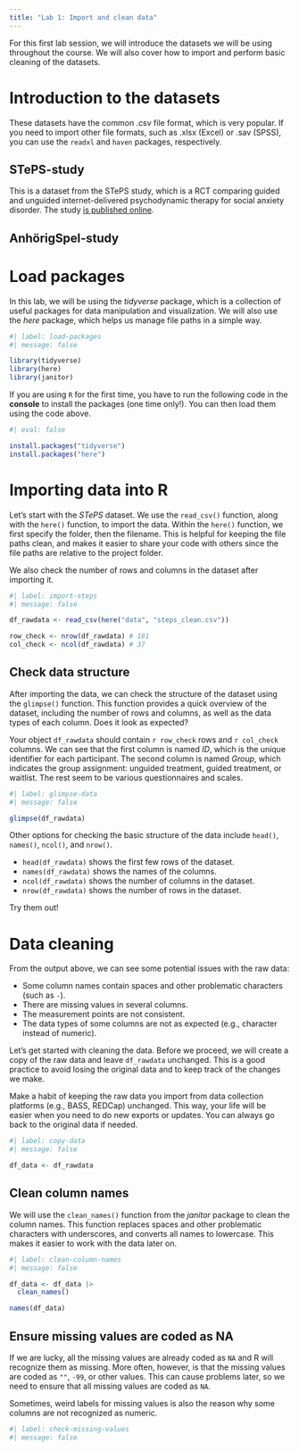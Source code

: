 ```yaml
---
title: "Lab 1: Import and clean data"
---
```


For this first lab session, we will introduce the datasets we will be using throughout the course. We will also cover how to import and perform basic cleaning of the datasets.

# Introduction to the datasets

::: callout-note
These datasets have the common .csv file format, which is very popular. If you need to import other file formats, such as .xlsx (Excel) or .sav (SPSS), you can use the `readxl` and `haven` packages, respectively.
:::

## STePS-study

This is a dataset from the STePS study, which is a RCT comparing guided and unguided internet-delivered psychodynamic therapy for social anxiety disorder. The study [is published online](https://www.nature.com/articles/s44184-024-00063-0).

## AnhörigSpel-study

# Load packages

In this lab, we will be using the *tidyverse* package, which is a collection of useful packages for data manipulation and visualization. We will also use the *here* package, which helps us manage file paths in a simple way.

```r
#| label: load-packages
#| message: false

library(tidyverse)
library(here)
library(janitor)
```

::: callout-warning
If you are using `R` for the first time, you have to run the following code in the **console** to install the packages (one time only!). You can then load them using the code above.

```r
#| eval: false

install.packages("tidyverse")
install.packages("here")
```
:::

# Importing data into R

Let's start with the *STePS* dataset. We use the `read_csv()` function, along with the `here()` function, to import the data. Within the `here()` function, we first specify the folder, then the filename. This is helpful for keeping the file paths clean, and makes it easier to share your code with others since the file paths are relative to the project folder.

We also check the number of rows and columns in the dataset after importing it.

```r
#| label: import-steps
#| message: false

df_rawdata <- read_csv(here("data", "steps_clean.csv"))

row_check <- nrow(df_rawdata) # 181
col_check <- ncol(df_rawdata) # 37
```

## Check data structure

After importing the data, we can check the structure of the dataset using the `glimpse()` function. This function provides a quick overview of the dataset, including the number of rows and columns, as well as the data types of each column. Does it look as expected?

Your object `df_rawdata` should contain `r row_check` rows and `r col_check` columns. We can see that the first column is named *ID*, which is the unique identifier for each participant. The second column is named *Group*, which indicates the group assignment: unguided treatment, guided treatment, or waitlist. The rest seem to be various questionnaires and scales.

```r
#| label: glimpse-data
#| message: false

glimpse(df_rawdata)
```

Other options for checking the basic structure of the data include `head()`, `names()`, `ncol()`, and `nrow()`.

- `head(df_rawdata)` shows the first few rows of the dataset.
- `names(df_rawdata)` shows the names of the columns.
- `ncol(df_rawdata)` shows the number of columns in the dataset.
- `nrow(df_rawdata)` shows the number of rows in the dataset.

Try them out!

# Data cleaning

From the output above, we can see some potential issues with the raw data:

- Some column names contain spaces and other problematic characters (such as `-`).
- There are missing values in several columns.
- The measurement points are not consistent.
- The data types of some columns are not as expected (e.g., character instead of numeric).

Let's get started with cleaning the data. Before we proceed, we will create a copy of the raw data and leave `df_rawdata` unchanged. This is a good practice to avoid losing the original data and to keep track of the changes we make.

::: callout-important
Make a habit of keeping the raw data you import from data collection platforms (e.g., BASS, REDCap) unchanged. This way, your life will be easier when you need to do new exports or updates. You can always go back to the original data if needed.
:::

```r
#| label: copy-data
#| message: false

df_data <- df_rawdata
```

## Clean column names

We will use the `clean_names()` function from the *janitor* package to clean the column names. This function replaces spaces and other problematic characters with underscores, and converts all names to lowercase. This makes it easier to work with the data later on.

```r
#| label: clean-column-names
#| message: false

df_data <- df_data |> 
  clean_names()

names(df_data)
```

## Ensure missing values are coded as NA

If we are lucky, all the missing values are already coded as `NA` and R will recognize them as missing. More often, however, is that the missing values are coded as `""`, `-99`, or other values. This can cause problems later, so we need to ensure that all missing values are coded as `NA`.

Sometimes, weird labels for missing values is also the reason why some columns are not recognized as numeric.

```r
#| label: check-missing-values
#| message: false

```
